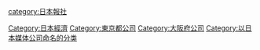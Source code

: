 {{Commonscat|Nihon Keizai Shimbun}}

[[Category:日本經濟|Category:日本經濟]]
[[category:日本報社|category:日本報社]]
[[Category:東京都公司|Category:東京都公司]]
[[Category:大阪府公司|Category:大阪府公司]]
[[Category:以日本媒体公司命名的分类|Category:以日本媒体公司命名的分类]]